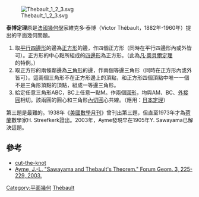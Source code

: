 [[File:Thebault_1_2_3.svg|thumb]]

'''泰博定理'''原是[[法國|法國]][[幾何學|幾何學]]家維克多·泰博（Victor Thébault，1882年-1960年）提出的平面幾何問題。

# 取[[平行四邊形|平行四邊形]]的邊為[[正方形|正方形]]的邊，作四個正方形（同時在平行四邊形內或外皆可）。正方形的中心點所組成的[[四邊形|四邊形]]為正方形。（此為[[凡·奧貝爾定理|凡·奧貝爾定理]]的特例。）
# 取正方形的兩條鄰邊為[[三角形|三角形]]的邊，作兩個等邊三角形（同時在正方形內或外皆可）。這兩個三角形不在正方形邊上的頂點，和正方形四個頂點中唯一一個不是三角形頂點的頂點，組成一等邊三角形。
# 給定任意三角形ABC，BC上任意一點M。作兩個[[圓形|圓形]]，均與AM、BC、[[外接圓|外接圓]]相切。該兩圓的圓心和三角形[[內切圓|內切圓]]心共線。（應用：[[日本定理|日本定理]]）

第三題是最難的。1938年《[[美國數學月刊|美國數學月刊]]》曾刊出第三題，但直至1973年才為[[荷蘭|荷蘭]]數學家H. Streefkerk證出。2003年，Ayme發現早在1905年Y. Sawayama已解決這題。

==參考==
* [http://www.cut-the-knot.com/Curriculum/Geometry/Thebault1.shtml cut-the-knot] {{Wayback|url=http://www.cut-the-knot.com/Curriculum/Geometry/Thebault1.shtml |date=20160304131106 }}
* [http://forumgeom.fau.edu/FG2003volume3/FG200325.pdf Ayme, J.-L. "Sawayama and Thebault's Theorem." Forum Geom. 3, 225-229, 2003.] {{Wayback|url=http://forumgeom.fau.edu/FG2003volume3/FG200325.pdf |date=20051109045345 }}

[[Category:平面幾何|Category:平面幾何]]
[[Category:几何定理|Thébault]]